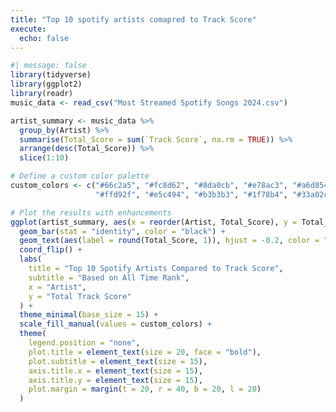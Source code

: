 ```yaml
---
title: "Top 10 spotify artists comapred to Track Score"
execute: 
  echo: false
---
```


```r
#| message: false
library(tidyverse)
library(ggplot2)
library(readr)
music_data <- read_csv("Most Streamed Spotify Songs 2024.csv")
```

```r
artist_summary <- music_data %>%
  group_by(Artist) %>%
  summarise(Total_Score = sum(`Track Score`, na.rm = TRUE)) %>%
  arrange(desc(Total_Score)) %>%
  slice(1:10)

# Define a custom color palette
custom_colors <- c("#66c2a5", "#fc8d62", "#8da0cb", "#e78ac3", "#a6d854", 
                   "#ffd92f", "#e5c494", "#b3b3b3", "#1f78b4", "#33a02c")

# Plot the results with enhancements
ggplot(artist_summary, aes(x = reorder(Artist, Total_Score), y = Total_Score, fill = Artist)) +
  geom_bar(stat = "identity", color = "black") +
  geom_text(aes(label = round(Total_Score, 1)), hjust = -0.2, color = "black", size = 5) +
  coord_flip() +
  labs(
    title = "Top 10 Spotify Artists Compared to Track Score",
    subtitle = "Based on All Time Rank",
    x = "Artist",
    y = "Total Track Score"
  ) +
  theme_minimal(base_size = 15) +
  scale_fill_manual(values = custom_colors) +
  theme(
    legend.position = "none",
    plot.title = element_text(size = 20, face = "bold"),
    plot.subtitle = element_text(size = 15),
    axis.title.x = element_text(size = 15),
    axis.title.y = element_text(size = 15),
    plot.margin = margin(t = 20, r = 40, b = 20, l = 20)
  )
```

